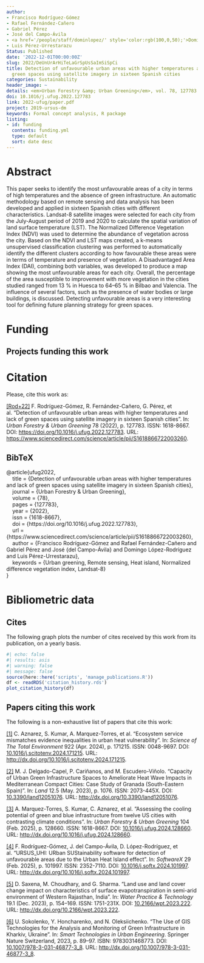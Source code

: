 ```yaml
---
author:
- Francisco Rodríguez-Gómez
- Rafael Fernández-Cañero
- Gabriel Pérez
- José del Campo-Ávila
- <a href='/people/staff/dominlopez/' style='color:rgb(100,0,50);'>Domingo López Rodríguez</a>
- Luis Pérez-Urrestarazu
Status: Published
date: '2022-12-01T00:00:00Z'
slug: 2022/DeUnUrArHiTeLaGrSpUsSaImSiSpCi
title: Detection of unfavourable urban areas with higher temperatures and lack of
  green spaces using satellite imagery in sixteen Spanish cities
categories: Sustainability
header_image: ~
details: <em>Urban Forestry &amp; Urban Greening</em>, vol. 78, 127783
doi: 10.1016/j.ufug.2022.127783
link: 2022-ufug/paper.pdf
project: 2019-ursus-dm
keywords: Formal concept analysis, R package
listing:
- id: funding
  contents: funding.yml
  type: default
  sort: date desc
---
```



# Abstract


This paper seeks to identify the most unfavourable areas of a city in terms of high temperatures and the absence of green infrastructure. An automatic methodology based on remote sensing and data analysis has been developed and applied in sixteen Spanish cities with different characteristics. Landsat-8 satellite images were selected for each city from the July-August period of 2019 and 2020 to calculate the spatial variation of land surface temperature (LST). The Normalized Difference Vegetation Index (NDVI) was used to determine the abundance of vegetation across the city. Based on the NDVI and LST maps created, a k-means unsupervised classification clustering was performed to automatically identify the different clusters according to how favourable these areas were in terms of temperature and presence of vegetation. A Disadvantaged Area Index (DAI), combining both variables, was developed to produce a map showing the most unfavourable areas for each city. Overall, the percentage of the area susceptible to improvement with more vegetation in the cities studied ranged from 13 % in Huesca to 64–65 % in Bilbao and Valencia. The influence of several factors, such as the presence of water bodies or large buildings, is discussed. Detecting unfavourable areas is a very interesting tool for defining future planning strategy for green spaces.




# Funding
::: {.callout-note appearance='minimal' collapse=false}
## Projects funding this work

:::{#funding}
:::
:::









# Citation
Please, cite this work as:


<a name=bib-ufug2022></a>[[Rod+22]](#cite-ufug2022) F. Rodríguez-Gómez, R. Fernández-Cañero, G. Pérez, et al. “Detection of unfavourable urban areas with higher temperatures and lack of green spaces using satellite imagery in sixteen Spanish cities”. In: _Urban Forestry & Urban Greening_ 78 (2022), p. 127783. ISSN: 1618-8667. DOI: [https://doi.org/10.1016/j.ufug.2022.127783](https://doi.org/https%3A%2F%2Fdoi.org%2F10.1016%2Fj.ufug.2022.127783). URL: [https://www.sciencedirect.com/science/article/pii/S1618866722003260](https://www.sciencedirect.com/science/article/pii/S1618866722003260).

::: {.callout-note appearance="minimal" collapse=true}

## BibTeX

@article{ufug2022,<br>&nbsp;&nbsp;&nbsp;&nbsp;title = {Detection of unfavourable urban areas with higher temperatures and lack of green spaces using satellite imagery in sixteen Spanish cities},<br>&nbsp;&nbsp;&nbsp;&nbsp;journal = {Urban Forestry \& Urban Greening},<br>&nbsp;&nbsp;&nbsp;&nbsp;volume = {78},<br>&nbsp;&nbsp;&nbsp;&nbsp;pages = {127783},<br>&nbsp;&nbsp;&nbsp;&nbsp;year = {2022},<br>&nbsp;&nbsp;&nbsp;&nbsp;issn = {1618-8667},<br>&nbsp;&nbsp;&nbsp;&nbsp;doi = {https://doi.org/10.1016/j.ufug.2022.127783},<br>&nbsp;&nbsp;&nbsp;&nbsp;url = {https://www.sciencedirect.com/science/article/pii/S1618866722003260},<br>&nbsp;&nbsp;&nbsp;&nbsp;author = {Francisco Rodríguez-Gómez and Rafael Fernández-Cañero and Gabriel Pérez and José {del Campo-Ávila} and Domingo López-Rodríguez and Luis Pérez-Urrestarazu},<br>&nbsp;&nbsp;&nbsp;&nbsp;keywords = {Urban greening, Remote sensing, Heat island, Normalized difference vegetation index, Landsat-8}<br>}

:::



# Bibliometric data

## Cites

The following graph plots the number of cites received by this work from its publication, on a yearly basis.

```r
#| echo: false
#| results: asis
#| warning: false
#| message: false
source(here::here('scripts', 'manage_publications.R'))
df <- readRDS('citation_history.rds')
plot_citation_history(df)
```



## Papers citing this work

The following is a non-exhaustive list of papers that cite this work:


<a name=bib-Aznarez_2024></a>[[1]](#cite-Aznarez_2024) C. Aznarez, S. Kumar, A. Marquez-Torres, et al. “Ecosystem service mismatches evidence inequalities in urban heat vulnerability”. In: _Science of The Total Environment_ 922 (Apr. 2024), p. 171215. ISSN: 0048-9697. DOI: [10.1016/j.scitotenv.2024.171215](https://doi.org/10.1016%2Fj.scitotenv.2024.171215). URL: [http://dx.doi.org/10.1016/j.scitotenv.2024.171215](http://dx.doi.org/10.1016/j.scitotenv.2024.171215).

<a name=bib-Delgado_Capel_2023></a>[[2]](#cite-Delgado_Capel_2023) M. J. Delgado-Capel, P. Cariñanos, and M. Escudero-Viñolo. “Capacity of Urban Green Infrastructure Spaces to Ameliorate Heat Wave Impacts in Mediterranean Compact Cities: Case Study of Granada (South-Eastern Spain)”. In: _Land_ 12.5 (May. 2023), p. 1076. ISSN: 2073-445X. DOI: [10.3390/land12051076](https://doi.org/10.3390%2Fland12051076). URL: [http://dx.doi.org/10.3390/land12051076](http://dx.doi.org/10.3390/land12051076).

<a name=bib-Marquez_Torres_2025></a>[[3]](#cite-Marquez_Torres_2025) A. Marquez-Torres, S. Kumar, C. Aznarez, et al. “Assessing the cooling potential of green and blue infrastructure from twelve US cities with contrasting climate conditions”. In: _Urban Forestry &amp; Urban Greening_ 104 (Feb. 2025), p. 128660. ISSN: 1618-8667. DOI: [10.1016/j.ufug.2024.128660](https://doi.org/10.1016%2Fj.ufug.2024.128660). URL: [http://dx.doi.org/10.1016/j.ufug.2024.128660](http://dx.doi.org/10.1016/j.ufug.2024.128660).

<a name=bib-Rodr_guez_G_mez_2025></a>[[4]](#cite-Rodr_guez_G_mez_2025) F. Rodríguez-Gómez, J. del Campo-Ávila, D. López-Rodríguez, et al. “URSUS_UHI: URban SUStainability software for detection of unfavourable areas due to the Urban Heat Island effect”. In: _SoftwareX_ 29 (Feb. 2025), p. 101997. ISSN: 2352-7110. DOI: [10.1016/j.softx.2024.101997](https://doi.org/10.1016%2Fj.softx.2024.101997). URL: [http://dx.doi.org/10.1016/j.softx.2024.101997](http://dx.doi.org/10.1016/j.softx.2024.101997).

<a name=bib-Saxena_2023></a>[[5]](#cite-Saxena_2023) D. Saxena, M. Choudhary, and G. Sharma. “Land use and land cover change impact on characteristics of surface evapotranspiration in semi-arid environment of Western Rajasthan, India”. In: _Water Practice &amp; Technology_ 19.1 (Dec. 2023), p. 154–169. ISSN: 1751-231X. DOI: [10.2166/wpt.2023.222](https://doi.org/10.2166%2Fwpt.2023.222). URL: [http://dx.doi.org/10.2166/wpt.2023.222](http://dx.doi.org/10.2166/wpt.2023.222).

<a name=bib-Sokolenko_2023></a>[[6]](#cite-Sokolenko_2023) U. Sokolenko, Y. Honcharenko, and N. Oleksiichenko. “The Use of GIS Technologies for the Analysis and Monitoring of Green Infrastructure in Kharkiv, Ukraine”. In: _Smart Technologies in Urban Engineering_. Springer Nature Switzerland, 2023, p. 89–97. ISBN: 9783031468773. DOI: [10.1007/978-3-031-46877-3_8](https://doi.org/10.1007%2F978-3-031-46877-3_8). URL: [http://dx.doi.org/10.1007/978-3-031-46877-3_8](http://dx.doi.org/10.1007/978-3-031-46877-3_8).


